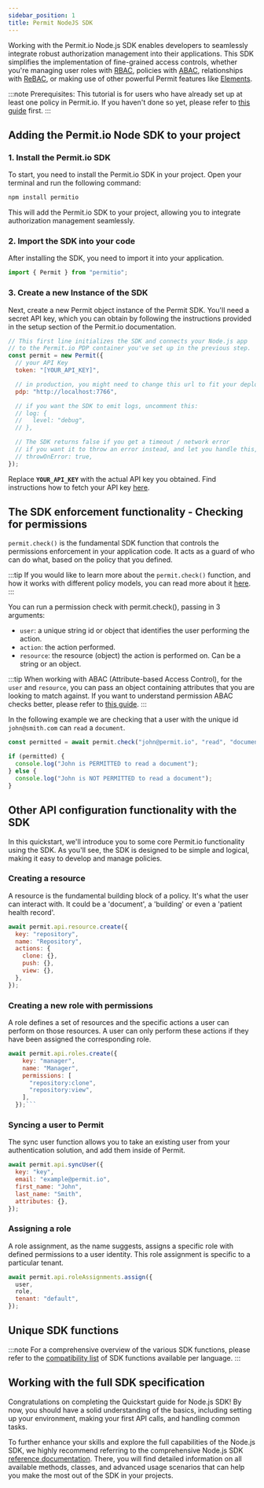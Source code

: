 ```yaml
---
sidebar_position: 1
title: Permit NodeJS SDK
---
```


Working with the Permit.io Node.js SDK enables developers to seamlessly integrate robust authorization management into
their applications. This SDK simplifies the implementation of fine-grained access controls, whether you're managing user roles with
[RBAC](/how-to/build-policies/rbac/overview), policies with [ABAC](/how-to/build-policies/abac/overview), relationships with
[ReBAC](/how-to/build-policies/rebac/overview), or making use of other powerful Permit features like [Elements](/embeddable-uis/overview).

:::note Prerequisites:
This tutorial is for users who have already set up at least one policy in Permit.io. If you haven't done so yet,
please refer to [this guide](/quickstart) first.
:::

## Adding the Permit.io Node SDK to your project

### 1. Install the Permit.io SDK

To start, you need to install the Permit.io SDK in your project. Open your terminal and run the following command:

```sh
npm install permitio
```

This will add the Permit.io SDK to your project, allowing you to integrate authorization management seamlessly.

### 2. Import the SDK into your code

After installing the SDK, you need to import it into your application.

```javascript
import { Permit } from "permitio";
```

### 3. Create a new Instance of the SDK

Next, create a new Permit object instance of the Permit SDK. You'll need a secret API key, which you can obtain by following the instructions
provided in the setup section of the Permit.io documentation.

```javascript
// This first line initializes the SDK and connects your Node.js app
// to the Permit.io PDP container you've set up in the previous step.
const permit = new Permit({
  // your API Key
  token: "[YOUR_API_KEY]",

  // in production, you might need to change this url to fit your deployment
  pdp: "http://localhost:7766",

  // if you want the SDK to emit logs, uncomment this:
  // log: {
  //   level: "debug",
  // },

  // The SDK returns false if you get a timeout / network error
  // if you want it to throw an error instead, and let you handle this, uncomment this:
  // throwOnError: true,
});
```

Replace **`YOUR_API_KEY`** with the actual API key you obtained. Find instructions how to fetch your API
key [here](/overview/connecting-your-app#1-get-your-permit-environment-api-key).

## The SDK enforcement functionality - Checking for permissions

`permit.check()` is the fundamental SDK function that controls the permissions enforcement in your application code. It acts as a guard of who
can do what, based on the policy that you defined.

:::tip
If you would like to learn more about the `permit.check()` function, and how it works with different policy models, you can read
more about it [here](/how-to/enforce-permissions/check).
:::

You can run a permission check with permit.check(), passing in 3 arguments:

- `user`: a unique string id or object that identifies the user performing the action.
- `action`: the action performed.
- `resource`: the resource (object) the action is performed on. Can be a string or an object.

:::tip
When working with ABAC (Attribute-based Access Control), for the `user` and `resource`, you can pass an object containing
attributes that you are looking to match against. If you want to understand permission ABAC checks better, please refer to
[this guide](/how-to/enforce-permissions/check#attributes).
:::

In the following example we are checking that a user with the unique id `john@smith.com` can `read` a `document`.

```javascript
const permitted = await permit.check("john@permit.io", "read", "document");

if (permitted) {
  console.log("John is PERMITTED to read a document");
} else {
  console.log("John is NOT PERMITTED to read a document");
}
```

## Other API configuration functionality with the SDK

In this quickstart, we'll introduce you to some core Permit.io functionality using the SDK. As you'll see, the SDK is designed to
be simple and logical, making it easy to develop and manage policies.

### Creating a resource

A resource is the fundamental building block of a policy. It's what the user can interact with. It could be a 'document', a 'building'
or even a 'patient health record'.

```javascript
await permit.api.resource.create({
  key: "repository",
  name: "Repository",
  actions: {
    clone: {},
    push: {},
    view: {},
  },
});
```

### Creating a new role with permissions

A role defines a set of resources and the specific actions a user can perform on those resources. A user can only perform these
actions if they have been assigned the corresponding role.

````javascript
await permit.api.roles.create({
    key: "manager",
    name: "Manager",
    permissions: [
      "repository:clone",
      "repository:view",
    ],
  });```
````

### Syncing a user to Permit

The sync user function allows you to take an existing user from your authentication solution, and add them inside of Permit.

```javascript
await permit.api.syncUser({
  key: "key",
  email: "example@permit.io",
  first_name: "John",
  last_name: "Smith",
  attributes: {},
});
```

### Assigning a role

A role assignment, as the name suggests, assigns a specific role with defined permissions to a user identity. This role assignment
is specific to a particular tenant.

```javascript
await permit.api.roleAssignments.assign({
  user,
  role,
  tenant: "default",
});
```

## Unique SDK functions

:::note
For a comprehensive overview of the various SDK functions, please refer to the [compatibility list](/sdk/sdks-overview) of SDK
functions available per language.
:::

## Working with the full SDK specification

Congratulations on completing the Quickstart guide for Node.js SDK! By now, you should have a solid understanding of the basics,
including setting up your environment, making your first API calls, and handling common tasks.

To further enhance your skills and explore the full capabilities of the Node.js SDK, we highly recommend referring to the
comprehensive Node.js SDK [reference documentation](https://permitio.github.io/permit-node/classes/Permit.html). There, you will
find detailed information on all available methods, classes, and advanced usage scenarios that can help you make the most out of
the SDK in your projects.
